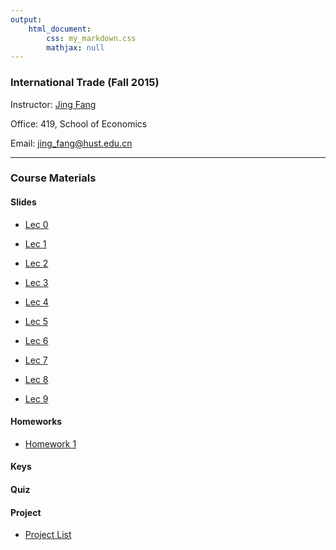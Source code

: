 ```yaml
---
output: 
    html_document:
        css: my_markdown.css
        mathjax: null
---
```


### International Trade (Fall 2015)

Instructor: [Jing Fang](http://bayeswhu.github.io)

Office: 419, School of Economics

Email: [jing_fang@hust.edu.cn](jing_fang@hust.edu.cn)

-----

### Course Materials

#### Slides

- [Lec 0](trade/Lec0.html)

- [Lec 1](trade/Lec1.html)

- [Lec 2](trade/Lec2.html)

- [Lec 3](trade/Lec3.html)

- [Lec 4](trade/Lec4.html)

- [Lec 5](trade/Lec5.html)

- [Lec 6](trade/Lec6.html)

- [Lec 7](trade/Lec7.html)

- [Lec 8](trade/Lec8.html)

- [Lec 9](trade/Lec9.html)

<!-- - [Lec 10](trade/Lec10.html)

- [Lec 11](trade/Lec11.html)

- [Lec 12](trade/Lec12.html) -->

#### Homeworks

- [Homework 1](trade/Homework1.doc)

<!-- - [Homework 2](trade/Homework2.doc) -->

#### Keys

<!-- - [Key 1](trade/Hw1_key.doc)

- [Key 2](trade/Hw2_key.doc) -->

#### Quiz

<!-- - [Quiz 1](trade/Quiz1.ppt)

- [Quiz 2](trade/Quiz2.ppt)

- [Quiz 3](trade/Quiz3.ppt) -->

#### Project

- [Project List](trade/Project.html)
